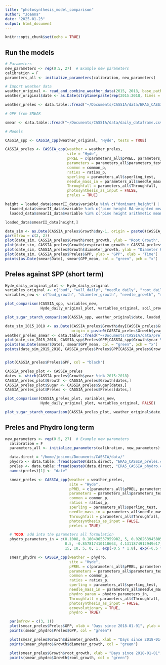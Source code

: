 ```yaml
---
title: "photosynthesis_model_comparison"
author: "Joanna"
date: "2025-01-23"
output: html_document
---
```


```r
knitr::opts_chunk$set(echo = TRUE)
```

## Run the models

```r
# Parameters
new_parameters <- rep(0.5, 27)  # Example new parameters
calibration = F
parameters_all <- initialize_parameters(calibration, new_parameters)

# Import weather data
weather_original <- read_and_combine_weather_data(2015, 2018, base_path = "~/Documents/CASSIA/data/weather_original_")
weather_original$date <- as.Date(strptime(paste(rep(2015:2018, times = c(365, 366, 365, 365)), weather_original$X), format = "%Y %j"))

weather_preles <- data.table::fread("~/Documents/CASSIA/data/ERA5_CASSIA_preles.csv")

# GPP from SMEAR

smear <- data.table::fread("~/Documents/CASSIA/data/daily_dataframe.csv")

# Models

CASSIA_spp <- CASSIA_cpp(weather_original, "Hyde", tests = TRUE)

CASSIA_preles <- CASSIA_cpp(weather = weather_preles,
                            site = "Hyde",
                            pPREL = c(parameters_all$pPREL, parameters_all$N_parameters),
                            parameters = parameters_all$parameters_test,
                            common = common_p,
                            ratios = ratios_p,
                            sperling = parameters_all$sperling_test,
                            needle_mass_in = parameters_all$needle_mass_in,
                            Throughfall = parameters_all$Throughfall,
                            photosynthesis_as_input = FALSE,
                            preles = TRUE)

```

```r

height = loaded_data$smearII_data$variable %in% c("dominant_height") | 
  loaded_data$smearII_data$variable %in% c("pine height BA weighted mean") |
  loaded_data$smearII_data$variable %in% c("pine height arithmetic mean")

loaded_data$smearII_data[height,]

```

```r
date_sim <- as.Date(CASSIA_preles$Growth$day-1, origin = paste0(CASSIA_preles$Growth$year, "-01-01"))
par(mfrow = c(2, 2))
plot(date_sim, CASSIA_preles$Growth$root_growth, ylab = "Root Growth", xlab = "Time")
plot(date_sim, CASSIA_preles$Growth$respiration_growth + CASSIA_preles$Growth$respiration_maintenance, ylab = "Respiration", xlab = "Time")
plot(date_sim, CASSIA_preles$Growth$diameter_growth, ylab = "Diameter Growth", xlab = "Time")
plot(date_sim, CASSIA_preles$Preles$GPP, ylab = "GPP", xlab = "Time")
points(as.Date(smear$Date), smear$GPP_mean, col = "green", pch = "x")
```


## Preles against SPP (short term)

```r
Hyde_daily_original_plot <- Hyde_daily_original
variables_original <- c("bud", "wall_daily", "needle_daily", "root_daily", "height_daily", "Rg", "Rm", "P") # TODO: check if I want more, and that these are equivalent!
variables_new <- c("bud_growth", "diameter_growth", "needle_growth", "root_growth", "height_growth", "respiration_growth", "respiration_maintenance", "GPP")

plot_comparison(CASSIA_spp, variables_new,
                Hyde_daily_original_plot, variables_original, soil_processes)

plot_sugar_starch_comparison(CASSIA_spp, weather_original$date, loaded_data$original_data, loaded_data$yu_data)

date_sim_2015_2018 <- as.Date(CASSIA_preles$Growth$day[CASSIA_preles$Growth$year %in% 2015:2018]-1, 
                              origin = paste0(CASSIA_preles$Growth$year[CASSIA_preles$Growth$year %in% 2015:2018], "-01-01"))
weather_preles_smear <- data.table::fread("~/Documents/CASSIA/data/preles_smear_CASSIA_ready.csv")
plot(date_sim_2015_2018, CASSIA_spp$Preles$GPP[CASSIA_spp$Growth$year %in% 2015:2018], col = "blue", ylab = "Photosynthesis", pch = "x")
points(as.Date(smear$Date), smear$GPP_mean, col = "green", pch = "x")
points(date_sim_2015_2018, CASSIA_preles$Preles$GPP[CASSIA_preles$Growth$year %in% 2015:2018], col = "black", pch = "x")


plot(CASSIA_preles$Preles$GPP, col = "black")

CASSIA_preles_plot <- CASSIA_preles
dates <- which(CASSIA_preles$Growth$year %in% 2015:2018)
CASSIA_preles_plot$Growth <- CASSIA_preles$Growth[dates,]
CASSIA_preles_plot$Sugar <- CASSIA_preles$Sugar[dates,]
CASSIA_preles_plot$Preles <- CASSIA_preles$Preles[dates,]

plot_comparison(CASSIA_preles_plot, variables_new,
                Hyde_daily_original_plot, variables_original, FALSE)

plot_sugar_starch_comparison(CASSIA_preles_plot, weather_original$date, loaded_data$original_data, loaded_data$yu_data)
```

## Preles and Phydro long term

```r
new_parameters <- rep(0.5, 27)  # Example new parameters
  calibration = F
  parameters_all <- initialize_parameters(calibration, new_parameters)

  data.direct = "/home/josimms/Documents/CASSIA/data/"
  phydro <- data.table::fread(paste0(data.direct, "ERA5_CASSIA_preles.csv"))
  preles <- data.table::fread(paste0(data.direct, "ERA5_CASSIA_phydro.csv"))
  names(preles)[1] <- "date"

  smear_preles <- CASSIA_cpp(weather = weather_preles,
                             site = "Hyde",
                             pPREL = c(parameters_all$pPREL, parameters_all$N_parameters),
                             parameters = parameters_all$parameters_test,
                             common = common_p,
                             ratios = ratios_p,
                             sperling = parameters_all$sperling_test,
                             needle_mass_in = parameters_all$needle_mass_in,
                             Throughfall = parameters_all$Throughfall,
                             photosynthesis_as_input = FALSE,
                             preles = TRUE)

  # TODO: add into the parameters all formulation
  phydro_parameters_in = c(0.1008, 0.180496537959982, 5, 0.026263945805926, 0.011, 50,
                           0.5, -0.857817410110663, 4.1311874912949e17, 1, 2.45e-2, 2.0, 1.1, 0.1,
                           15, 10, 5, 0, 1, exp(-0.5 * 1.8), exp(-0.5 * 3.5), exp(-0.5 * 5.5))

  smear_phydro <- CASSIA_cpp(weather = phydro,
                             site = "Hyde",
                             pPREL = c(parameters_all$pPREL, parameters_all$N_parameters),
                             parameters = parameters_all$parameters_test,
                             common = common_p,
                             ratios = ratios_p,
                             sperling = parameters_all$sperling_test,
                             needle_mass_in = parameters_all$needle_mass_in,
                             phydro_param = phydro_parameters_in,
                             Throughfall = parameters_all$Throughfall,
                             photosynthesis_as_input = FALSE,
                             ecoevolutionary = TRUE,
                             phydro = TRUE)

  par(mfrow = c(3, 1))
  plot(smear_preles$Preles$GPP, xlab = "Days since 2018-01-01", ylab = "Photosynthesis", col = "blue")
  points(smear_phydro$Preles$GPP, col = "green")

  plot(smear_preles$Growth$diameter_growth, xlab = "Days since 2018-01-01", ylab = "Diameter, kg C", col = "blue")
  points(smear_phydro$Growth$diameter_growth, col = "green")

  plot(smear_preles$Growth$root_growth, xlab = "Days since 2018-01-01", ylab = "Root, kg C", col = "blue")
  points(smear_phydro$Growth$root_growth, col = "green")

```

